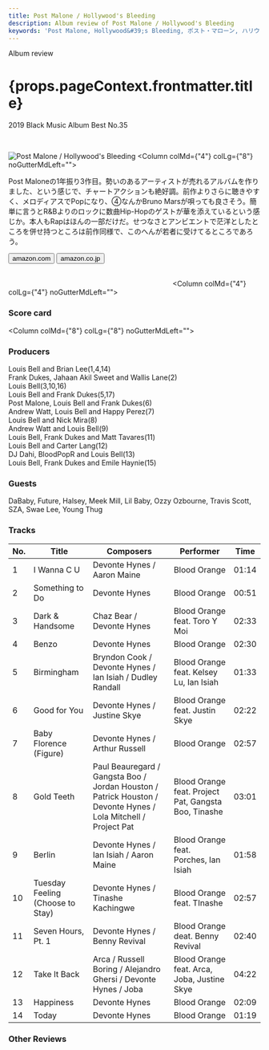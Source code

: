 ```yaml
---
title: Post Malone / Hollywood's Bleeding
description: Album review of Post Malone / Hollywood's Bleeding
keywords: 'Post Malone, Hollywood&#39;s Bleeding, ポスト・マローン, ハリウッズ・ブリーディング'
---
```





<p className="largeP">Album review</p>
<h1 className="h1--no--margin">{props.pageContext.frontmatter.title}</h1>
<p className="largeP"><Link to="/best50/2019/">2019 Black Music Album Best No.35</Link></p>

<br/>
<Row  className="image-card-group">
	<Column colMd={"3"} colLg={"4"} noGutterMdLeft="">
       <ImageCard>

![Post Malone / Hollywood's Bleeding](../../images/cd/postmalone2L.jpg) 
</ImageCard>
	</Column>
	<Column colMd={"4"} colLg={"8"} noGutterMdLeft="">
	  <p>
	    Post Maloneの1年振り3作目。勢いのあるアーティストが売れるアルバムを作りました、という感じで、チャートアクションも絶好調。前作よりさらに聴きやすく、メロディアスでPopになり、④なんかBruno Marsが唄っても良さそう。簡単に言うとR&Bよりのロックに数曲Hip-Hopのゲストが華を添えているという感じか。本人もRapはほんの一部だけだ。せつなさとアンビエントで茫洋としたところを併せ持つところは前作同様で、このへんが若者に受けてるところであろう。
	  </p>
    <div>
	    <Button className="button-right-mergin"  href="https://amzn.to/3h52XMk" kind="primary" size="small" renderIcon={ArrowUpRight24}>
        amazon.com
      </Button>
      <Button className="button-right-mergin"  href="https://amzn.to/3cJJEF4" kind="secondary" size="small" renderIcon={ArrowUpRight24}>
        amazon.co.jp
      </Button>
	  </div>
	  <a style="display:inline-block;overflow:hidden;background:url(https://linkmaker.itunes.apple.com/ja-jp/lockup.svg?releaseDate=2019-09-06&kind=album&bubble=apple_music&style=mono-black) no-repeat;width:180px;height:45px;" href="https://geo.music.apple.com/jp/album/hollywoods-bleeding/1477880265?mt=1&app=music&ls=1&at=11lcug"></a>
	  <a style="display:inline-block;overflow:hidden;background:url(https://linkmaker.itunes.apple.com/ja-jp/badge-lrg.svg?releaseDate=2019-09-06&kind=album&bubble=itunes_music) no-repeat;width:140px;height:45px;" href="https://geo.music.apple.com/jp/album/hollywoods-bleeding/1477880265?app=itunes&at=11lcug"></a>
	</Column>
</Row>
<Row >
  <Column colMd={"4"} colLg={"4"} noGutterMdLeft="">
    <div>
      <h3>Score card</h3>
	  <SliderJS1 value="4" />
      <SliderJS2 value="2" />
	  <SliderJS3 value="1" />
      <SliderJS4 value="8" />
    </div>
  </Column>
  <Column colMd={"8"} colLg={"8"} noGutterMdLeft="">
    <div>
      <h3>Producers</h3>
      <p>
        Louis Bell and Brian Lee(1,4,14)
        <br/>Frank Dukes, Jahaan Akil Sweet and Wallis Lane(2)
        <br/>Louis Bell(3,10,16)
        <br/>Louis Bell and Frank Dukes(5,17)
        <br/>Post Malone, Louis Bell and Frank Dukes(6)
        <br/>Andrew Watt, Louis Bell and Happy Perez(7)
        <br/>Louis Bell and Nick Mira(8)
        <br/>Andrew Watt and Louis Bell(9)
        <br/>Louis Bell, Frank Dukes and Matt Tavares(11)
        <br/>Louis Bell and Carter Lang(12)
        <br/>DJ Dahi, BloodPopR and Louis Bell(13)
        <br/>Louis Bell, Frank Dukes and Emile Haynie(15)
      </p>
      <h3>Guests</h3>
      <p>
        DaBaby, Future, Halsey, Meek Mill, Lil Baby, Ozzy Ozbourne, Travis Scott, SZA, Swae Lee, Young Thug
     </p>
    </div>
  </Column>
</Row>

<h3>Tracks</h3>

| No. |	 Title                           | Composers                                                                                                      |	 Performer                                           | Time	 |
| --- |	-------------------------------- | -------------------------------------------------------------------------------------------------------------- | ---------------------------------------------------- | ----- |
| 1	  |	I Wanna C U                      | Devonte Hynes / Aaron Maine                                                                                    |	Blood Orange                                         | 01:14 |
| 2	  |	Something to Do                  | Devonte Hynes                                                                                                  |	Blood Orange                                         | 00:51 |
| 3	  |	Dark & Handsome                  | Chaz Bear / Devonte Hynes                                                                                      |	Blood Orange feat. Toro Y Moi                        | 02:33 |
| 4	  |	Benzo                            | Devonte Hynes                                                                                                  |	Blood Orange                                         | 02:30 |
| 5	  |	Birmingham                       | Bryndon Cook / Devonte Hynes / Ian Isiah / Dudley Randall                                                      |	Blood Orange feat. Kelsey Lu, Ian Isiah              | 01:33 |
| 6	  |	Good for You                     | Devonte Hynes / Justine Skye                                                                                   |	Blood Orange feat. Justin Skye                       | 02:22 |
| 7	  |	Baby Florence (Figure)           | Devonte Hynes / Arthur Russell                                                                                 |	Blood Orange                                         | 02:57 |
| 8	  |	Gold Teeth                       | Paul Beauregard / Gangsta Boo / Jordan Houston / Patrick Houston / Devonte Hynes / Lola Mitchell / Project Pat |	Blood Orange feat. Project Pat, Gangsta Boo, Tinashe | 03:01 |
| 9	  |	Berlin                           | Devonte Hynes / Ian Isiah / Aaron Maine                                                                        |	Blood Orange feat. Porches, Ian Isiah                | 01:58 |
| 10  |	Tuesday Feeling (Choose to Stay) | Devonte Hynes / Tinashe Kachingwe                                                                              |	Blood Orange feat. TInashe                           | 02:57 |
| 11  |	Seven Hours, Pt. 1               | Devonte Hynes / Benny Revival                                                                                  |	Blood Orange deat. Benny Revival                     | 02:40 |
| 12  |	Take It Back                     | Arca / Russell Boring / Alejandro Ghersi / Devonte Hynes / Joba                                                |	Blood Orange feat. Arca, Joba, Justine Skye          | 04:22 |
| 13  |	Happiness                        | Devonte Hynes                                                                                                  |	Blood Orange                                         | 02:09 |
| 14  |	Today                            | Devonte Hynes                                                                                                  |	Blood Orange                                         | 01:19 |

<h3>Other Reviews</h3>

<Row>
<Column colMd={3} colLg={3} noGutterMdLeft>
<Review1 />
</Column>
</Row>